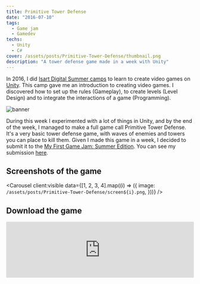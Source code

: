 ```yaml
---
title: Primitive Tower Defense
date: "2016-07-10"
tags:
  - Game jam
  - Gamedev
techs:
  - Unity
  - C#
cover: /assets/posts/Primitive-Tower-Defense/thumbnail.png
description: "A tower defense game made in a week with Unity"
---
```



In 2016, I did [Isart Digital Summer camps](https://www.isart.com/summer-camps/video-game-creation/) to learn to create video games on [Unity](https://unity.com/).
This camp gave me an introduction to creating video games. I discovered how to set up the rules (Gameplay), to create levels (Level Design) and to integrate the interactions of a game (Programming).

![banner](/assets/posts/Primitive-Tower-Defense/banner.png)

During this week I experimented with a lot of things in Unity, and by the end of the week, I managed to make a full game call Primitive Tower Defense. It's a very basic tower defense game, with waves of enemies and towers you can place to kill them.
Given I made this game in a week, I decided to submit it to the [My First Game Jam: Summer Edition](https://itch.io/jam/my-first-game-jam-summer-2016). You can see my submission [here](https://itch.io/jam/my-first-game-jam-summer-2016/rate/75019).

## Screenshots of the game

<Carousel
  client:visible
  data={[1, 2, 3, 4].map((i) => ({
    image: `/assets/posts/Primitive-Tower-Defense/screen${i}.png`,
  }))}
/>

## Download the game

<iframe frameborder="0" src="https://itch.io/embed/75019" width="100%">
  <a href="https://gabrielvidal.itch.io/primitive-tower-defense">
    Primitive Tower Defense by Gabriel Vidal
  </a>
</iframe>
